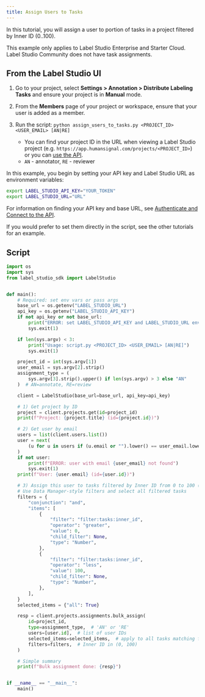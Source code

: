 ```yaml
---
title: Assign Users to Tasks
---
```


In this tutorial, you will assign a user to portion of tasks in a project filtered by Inner ID (0..100). 

<Note>
This example only applies to Label Studio Enterprise and Starter Cloud. Label Studio Community does not have task assignments. 
</Note>

## From the Label Studio UI

1. Go to your project, select **Settings > Annotation > Distribute Labeling Tasks** and ensure your project is in **Manual** mode. 

2. From the **Members** page of your project or workspace, ensure that your user is added as a member. 

3. Run the script: `python assign_users_to_tasks.py <PROJECT_ID> <USER_EMAIL> [AN|RE]`

    * You can find your project ID in the URL when viewing a Label Studio project (e.g. `https://app.humansignal.com/projects/<PROJECT_ID>`) or you can [use the API](../../api-reference/api-reference/projects/list).
    * `AN` - annotator, `RE` - reviewer

In this example, you begin by setting your API key and Label Studio URL as environment variables:

```bash
export LABEL_STUDIO_API_KEY="YOUR_TOKEN"
export LABEL_STUDIO_URL="URL"
```

For information on finding your API key and base URL, see [Authenticate and Connect to the API](../../api-reference/introduction/getting-started#authenticate-and-connect-to-the-api).

If you would prefer to set them directly in the script, see the other tutorials for an example. 

## Script

```py
import os
import sys
from label_studio_sdk import LabelStudio


def main():
    # Required: set env vars or pass args
    base_url = os.getenv("LABEL_STUDIO_URL")
    api_key = os.getenv("LABEL_STUDIO_API_KEY")
    if not api_key or not base_url:
        print("ERROR: set LABEL_STUDIO_API_KEY and LABEL_STUDIO_URL env var")
        sys.exit(1)

    if len(sys.argv) < 3:
        print("Usage: script.py <PROJECT_ID> <USER_EMAIL> [AN|RE]")
        sys.exit(1)

    project_id = int(sys.argv[1])
    user_email = sys.argv[2].strip()
    assignment_type = (
        sys.argv[3].strip().upper() if len(sys.argv) > 3 else "AN"
    )  # AN=annotate, RE=review

    client = LabelStudio(base_url=base_url, api_key=api_key)

    # 1) Get project by ID
    project = client.projects.get(id=project_id)
    print(f"Project: {project.title} (id={project.id})")

    # 2) Get user by email
    users = list(client.users.list())
    user = next(
        (u for u in users if (u.email or "").lower() == user_email.lower()), None
    )
    if not user:
        print(f"ERROR: user with email {user_email} not found")
        sys.exit(1)
    print(f"User: {user.email} (id={user.id})")

    # 3) Assign this user to tasks filtered by Inner ID from 0 to 100 (portion of tasks)
    # Use Data Manager-style filters and select all filtered tasks
    filters = {
        "conjunction": "and",
        "items": [
            {
                "filter": "filter:tasks:inner_id",
                "operator": "greater",
                "value": 0,
                "child_filter": None,
                "type": "Number",
            },
            {
                "filter": "filter:tasks:inner_id",
                "operator": "less",
                "value": 100,
                "child_filter": None,
                "type": "Number",
            },
        ],
    }
    selected_items = {"all": True}

    resp = client.projects.assignments.bulk_assign(
        id=project_id,
        type=assignment_type,  # 'AN' or 'RE'
        users=[user.id],  # list of user IDs
        selected_items=selected_items,  # apply to all tasks matching filters, or you can pass here specific task IDs
        filters=filters,  # Inner ID in (0, 100)
    )

    # Simple summary
    print(f"Bulk assignment done: {resp}")


if __name__ == "__main__":
    main()
```